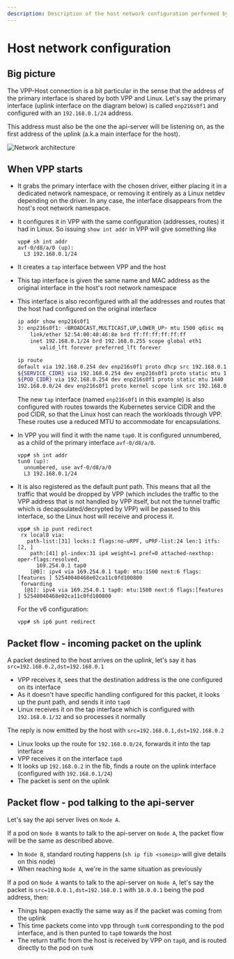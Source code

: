 ```yaml
---
description: Description of the host network configuration performed by VPP.
---
```


# Host network configuration

## Big picture

The VPP-Host connection is a bit particular in the sense that the address of the primary interface is shared by both VPP and Linux.
Let's say the primary interface (uplink interface on the diagram below) is called `enp216s0f1` and configured with an `192.168.0.1/24` address.

This address must also be the one the api-server will be listening on, as the first address of the uplink (a.k.a main interface for the host).

![Network architecture](/img/calico/vpp-host-net.svg)

## When VPP starts

- It grabs the primary interface with the chosen driver, either placing it in a dedicated network namespace, or removing it entirely as a Linux netdev depending on the driver. In any case, the interface disappears from the host's root network namespace.
- It configures it in VPP with the same configuration (addresses, routes) it had in Linux. So issuing `show int addr` in VPP will give something like
  ```
  vpp# sh int addr
  avf-0/d8/a/0 (up):
    L3 192.168.0.1/24
  ```
- It creates a `tap` interface between VPP and the host
- This tap interface is given the same name and MAC address as the original interface in the host's root network namespace
- This interface is also reconfigured with all the addresses and routes that the host had configured on the original interface
  ```bash
  ip addr show enp216s0f1
  3: enp216s0f1: <BROADCAST,MULTICAST,UP,LOWER_UP> mtu 1500 qdisc mq state UP group default qlen 1000
      link/ether 52:54:00:40:46:8e brd ff:ff:ff:ff:ff:ff
      inet 192.168.0.1/24 brd 192.168.0.255 scope global eth1
         valid_lft forever preferred_lft forever

  ip route
  default via 192.168.0.254 dev enp216s0f1 proto dhcp src 192.168.0.1 metric 100
  ${SERVICE_CIDR} via 192.168.0.254 dev enp216s0f1 proto static mtu 1440
  ${POD_CIDR} via 192.168.0.254 dev enp216s0f1 proto static mtu 1440
  192.168.0.0/24 dev enp216s0f1 proto kernel scope link src 192.168.0.254
  ```

  The new `tap` interface (named `enp216s0f1` in this example) is also configured with routes towards the Kubernetes service CIDR and the pod CIDR, so that the Linux host can reach the workloads through VPP. These routes use a reduced MTU to accommodate for encapsulations.

- In VPP you will find it with the name `tap0`. It is configured unnumbered, as a child of the primary interface `avf-0/d8/a/0`.
  ```
  vpp# sh int addr
  tun0 (up):
    unnumbered, use avf-0/d8/a/0
    L3 192.168.0.1/24
  ```

- It is also registered as the default punt path. This means that all the traffic that would be dropped by VPP (which includes the traffic to the VPP address that is not handled by VPP itself, but not the tunnel traffic which is decapsulated/decrypted by VPP) will be passed to this interface, so the Linux host will receive and process it.

  ```
  vpp# sh ip punt redirect
   rx local0 via:
     path-list:[31] locks:1 flags:no-uRPF, uPRF-list:24 len:1 itfs:[2, ]
      path:[41] pl-index:31 ip4 weight=1 pref=0 attached-nexthop:  oper-flags:resolved,
        169.254.0.1 tap0
      [@0]: ipv4 via 169.254.0.1 tap0: mtu:1500 next:6 flags:[features ] 52540040468e02ca11c0fd100800
   forwarding
    [@1]: ipv4 via 169.254.0.1 tap0: mtu:1500 next:6 flags:[features ] 52540040468e02ca11c0fd100800
  ```

  For the v6 configuration:
  ```
  vpp# sh ip6 punt redirect
  ```

## Packet flow - incoming packet on the uplink

A packet destined to the host arrives on the uplink, let's say it has `src=192.168.0.2,dst=192.168.0.1`

- VPP receives it, sees that the destination address is the one configured on its interface
- As it doesn't have specific handling configured for this packet, it looks up the punt path, and sends it into `tap0`
- Linux receives it on the tap interface which is configured with `192.168.0.1/32` and so processes it normally

The reply is now emitted by the host with `src=192.168.0.1,dst=192.168.0.2`

- Linux looks up the route for `192.168.0.0/24`, forwards it into the tap interface
- VPP receives it on the interface `tap0`
- It looks up `192.168.0.2` in the fib, finds a route on the uplink interface (configured with `192.168.0.1/24`)
- The packet is sent on the uplink

## Packet flow - pod talking to the api-server

Let's say the api server lives on `Node A`.

If a pod on `Node B` wants to talk to the api-server on `Node A`, the packet flow will be the same as described above.

- In `Node B`, standard routing happens (`sh ip fib <someip>` will give details on this node)
- When reaching `Node A`, we're in the same situation as previously

If a pod on `Node A` wants to talk to the api-server on `Node A`, let's say the packet is `src=10.0.0.1,dst=192.168.0.1` with `10.0.0.1` being the pod address, then:

- Things happen exactly the same way as if the packet was coming from the uplink
- This time packets come into vpp through `tunN` corresponding to the pod interface, and is then punted to `tap0` towards the host
- The return traffic from the host is received by VPP on `tap0`, and is routed directly to the pod on `tunN`
